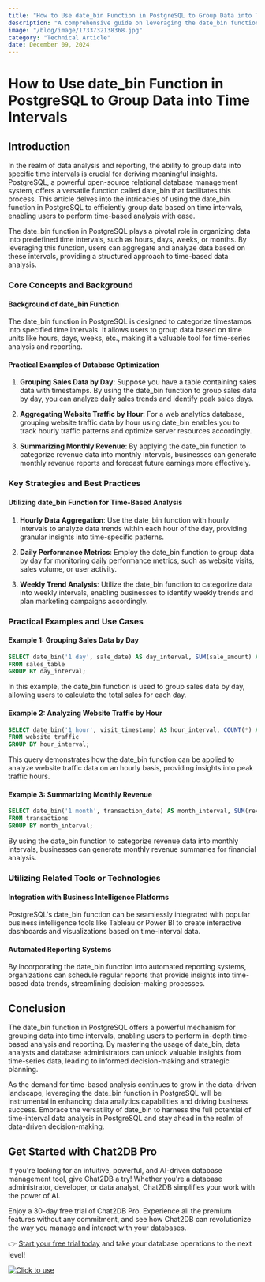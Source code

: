 ```yaml
---
title: "How to Use date_bin Function in PostgreSQL to Group Data into Time Intervals"
description: "A comprehensive guide on leveraging the date_bin function in PostgreSQL to effectively group data into time intervals for better analysis and reporting."
image: "/blog/image/1733732138368.jpg"
category: "Technical Article"
date: December 09, 2024
---
```


# How to Use date_bin Function in PostgreSQL to Group Data into Time Intervals


<Authors date="December 09, 2024">
  <Author name="Rowan Hill" link="https://chat2db.ai" />
</Authors>

## Introduction

In the realm of data analysis and reporting, the ability to group data into specific time intervals is crucial for deriving meaningful insights. PostgreSQL, a powerful open-source relational database management system, offers a versatile function called date_bin that facilitates this process. This article delves into the intricacies of using the date_bin function in PostgreSQL to efficiently group data based on time intervals, enabling users to perform time-based analysis with ease.

The date_bin function in PostgreSQL plays a pivotal role in organizing data into predefined time intervals, such as hours, days, weeks, or months. By leveraging this function, users can aggregate and analyze data based on these intervals, providing a structured approach to time-based data analysis.

### Core Concepts and Background

#### Background of date_bin Function

The date_bin function in PostgreSQL is designed to categorize timestamps into specified time intervals. It allows users to group data based on time units like hours, days, weeks, etc., making it a valuable tool for time-series analysis and reporting.

#### Practical Examples of Database Optimization

1. **Grouping Sales Data by Day**: Suppose you have a table containing sales data with timestamps. By using the date_bin function to group sales data by day, you can analyze daily sales trends and identify peak sales days.

2. **Aggregating Website Traffic by Hour**: For a web analytics database, grouping website traffic data by hour using date_bin enables you to track hourly traffic patterns and optimize server resources accordingly.

3. **Summarizing Monthly Revenue**: By applying the date_bin function to categorize revenue data into monthly intervals, businesses can generate monthly revenue reports and forecast future earnings more effectively.

### Key Strategies and Best Practices

#### Utilizing date_bin Function for Time-Based Analysis

1. **Hourly Data Aggregation**: Use the date_bin function with hourly intervals to analyze data trends within each hour of the day, providing granular insights into time-specific patterns.

2. **Daily Performance Metrics**: Employ the date_bin function to group data by day for monitoring daily performance metrics, such as website visits, sales volume, or user activity.

3. **Weekly Trend Analysis**: Utilize the date_bin function to categorize data into weekly intervals, enabling businesses to identify weekly trends and plan marketing campaigns accordingly.

### Practical Examples and Use Cases

#### Example 1: Grouping Sales Data by Day

```sql
SELECT date_bin('1 day', sale_date) AS day_interval, SUM(sale_amount) AS total_sales
FROM sales_table
GROUP BY day_interval;
```

In this example, the date_bin function is used to group sales data by day, allowing users to calculate the total sales for each day.

#### Example 2: Analyzing Website Traffic by Hour

```sql
SELECT date_bin('1 hour', visit_timestamp) AS hour_interval, COUNT(*) AS visit_count
FROM website_traffic
GROUP BY hour_interval;
```

This query demonstrates how the date_bin function can be applied to analyze website traffic data on an hourly basis, providing insights into peak traffic hours.

#### Example 3: Summarizing Monthly Revenue

```sql
SELECT date_bin('1 month', transaction_date) AS month_interval, SUM(revenue_amount) AS total_revenue
FROM transactions
GROUP BY month_interval;
```

By using the date_bin function to categorize revenue data into monthly intervals, businesses can generate monthly revenue summaries for financial analysis.

### Utilizing Related Tools or Technologies

#### Integration with Business Intelligence Platforms

PostgreSQL's date_bin function can be seamlessly integrated with popular business intelligence tools like Tableau or Power BI to create interactive dashboards and visualizations based on time-interval data.

#### Automated Reporting Systems

By incorporating the date_bin function into automated reporting systems, organizations can schedule regular reports that provide insights into time-based data trends, streamlining decision-making processes.

## Conclusion

The date_bin function in PostgreSQL offers a powerful mechanism for grouping data into time intervals, enabling users to perform in-depth time-based analysis and reporting. By mastering the usage of date_bin, data analysts and database administrators can unlock valuable insights from time-series data, leading to informed decision-making and strategic planning.

As the demand for time-based analysis continues to grow in the data-driven landscape, leveraging the date_bin function in PostgreSQL will be instrumental in enhancing data analytics capabilities and driving business success. Embrace the versatility of date_bin to harness the full potential of time-interval data analysis in PostgreSQL and stay ahead in the realm of data-driven decision-making.

## Get Started with Chat2DB Pro

If you're looking for an intuitive, powerful, and AI-driven database management tool, give Chat2DB a try! Whether you're a database administrator, developer, or data analyst, Chat2DB simplifies your work with the power of AI.

Enjoy a 30-day free trial of Chat2DB Pro. Experience all the premium features without any commitment, and see how Chat2DB can revolutionize the way you manage and interact with your databases.

👉 [Start your free trial today](https://chat2db.ai/pricing) and take your database operations to the next level!


[![Click to use](/image/blog/bg/chat2db.jpg)](https://chat2db.ai/)

